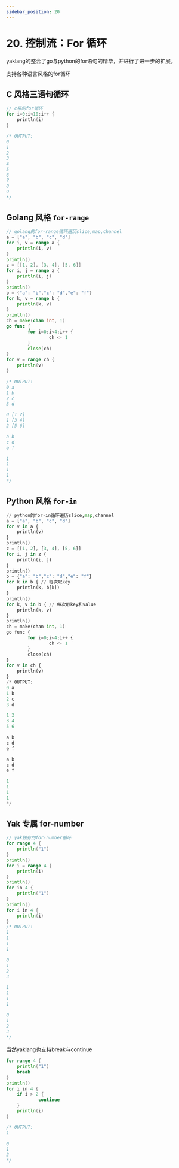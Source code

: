 ---
sidebar_position: 20
---

# 20. 控制流：For 循环

yaklang的整合了go与python的for语句的精华，并进行了进一步的扩展。

支持各种语言风格的for循环

## C 风格三语句循环
```c
// c系的for循环
for i=0;i<10;i++ {
    println(i)
}

/* OUTPUT:
0
1
2
3
4
5
6
7
8
9
*/
```

## Golang 风格 `for-range`

```go
// golang的for-range循环遍历slice,map,channel
a = ["a", "b", "c", "d"]
for i, v = range a {
    println(i, v)
}
println()
z = [[1, 2], [3, 4], [5, 6]]
for i, j = range z {
    println(i, j)
}
println()
b = {"a": "b","c": "d","e": "f"}
for k, v = range b {
    println(k, v)
}
println()
ch = make(chan int, 1)
go func {
        for i=0;i<4;i++ {
                ch <- 1
        }
        close(ch)
}
for v = range ch {
    println(v)
}

/* OUTPUT:
0 a
1 b
2 c
3 d

0 [1 2]
1 [3 4]
2 [5 6]

a b
c d
e f

1
1
1
1
*/
```

## Python 风格 `for-in`

```python
// python的for-in循环遍历slice,map,channel
a = ["a", "b", "c", "d"]
for v in a {
    println(v)
}
println()
z = [[1, 2], [3, 4], [5, 6]]
for i, j in z {
    println(i, j)
}
println()
b = {"a": "b","c": "d","e": "f"}
for k in b { // 每次取key
    println(k, b[k])
}
println()
for k, v in b { // 每次取key和value
    println(k, v)
}
println()
ch = make(chan int, 1)
go func {
        for i=0;i<4;i++ {
                ch <- 1
        }
        close(ch)
}
for v in ch {
    println(v)
}
/* OUTPUT:
0 a
1 b
2 c
3 d

1 2
3 4
5 6

a b
c d
e f

a b
c d
e f

1
1
1
1
*/
```

## Yak 专属 for-number

```go
// yak独有的for-number循环
for range 4 {
    println("1")
}
println()
for i = range 4 {
    println(i)
}
println()
for in 4 {
    println("1")
}
println()
for i in 4 {
    println(i)
}
/* OUTPUT:
1
1
1
1

0
1
2
3

1
1
1
1

0
1
2
3
*/
```

当然yaklang也支持break与continue

```go
for range 4 {
    println("1")
    break
}
println()
for i in 4 {
    if i > 2 {
            continue
    }
    println(i)
}

/* OUTPUT:
1

0
1
2
*/
```